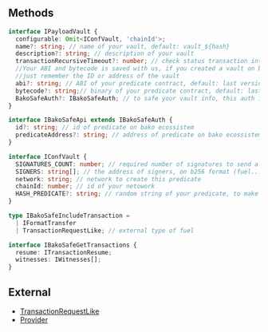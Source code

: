 ## Methods
```ts
interface IPayloadVault {
  configurable: Omit<IConfVault, 'chainId'>;
  name?: string; // name of your vault, default: vault_${hash}
  description?: string; // description of your vault
  transactionRecursiveTimeout?: number; // check status transaction interval, default: 1000ms
  //Your ABI and bytecode is saved with us, if you created a vault on bako ecossistem format
  //just remember the ID or address of the vault
  abi?: string; // ABI of your predicate contract, default: last version of predicate
  bytecode?: string;// binary of your predicate contract, default: last version of predicate
  BakoSafeAuth?: IBakoSafeAuth; // to safe your vault info, this auth is required
}

interface IBakoSafeApi extends IBakoSafeAuth {
  id?: string; // id of predicate on bako ecossistem
  predicateAddress?: string; // address of predicate on bako ecossistem
}

interface IConfVault {
  SIGNATURES_COUNT: number; // required number of signatures to send a transaction
  SIGNERS: string[]; // the address of signers, on b256 format (fuel...uayp)
  network: string; // network to create this predicate
  chainId: number; // id of your netowork
  HASH_PREDICATE?: string; // random string of your predicate, to make this unic
}

type IBakoSafeIncludeTransaction =
  | IFormatTransfer
  | TransactionRequestLike; // external type of fuel

interface IBakoSafeGetTransactions {
  resume: ITransactionResume;
  witnesses: IWitnesses[];
}
```


## External
- [TransactionRequestLike](https://github.com/FuelLabs/fuels-ts/blob/master/packages/account/src/providers/transaction-request/types.ts)
- [Provider](https://github.com/FuelLabs/fuels-ts/blob/master/packages/account/src/providers/provider.ts)
